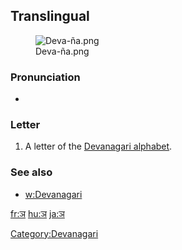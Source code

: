 ==Translingual==
[[File:Deva-ña.png|thumb]]

===Pronunciation===
* {{IPA|/ɲə/|lang=mul}} {{i|may vary by language}}

===Letter===
{{mul-deva|ña}}

# A letter of the [[Devanagari alphabet]].

===See also===
* [[w:Devanagari]]

[[Category:Devanagari]]

[[fr:ञ]]
[[hu:ञ]]
[[ja:ञ]]